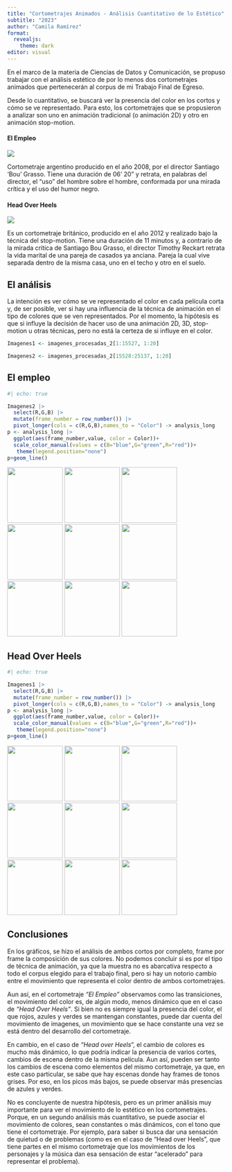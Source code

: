 ```yaml
---
title: "Cortometrajes Animados - Análisis Cuantitativo de lo Estético"
subtitle: "2023"
author: "Camila Ramírez"
format: 
  revealjs: 
    theme: dark
editor: visual
---
```


En el marco de la materia de Ciencias de Datos y Comunicación, se propuso trabajar con el análisis estético de por lo menos dos cortometrajes animados que pertenecerán al corpus de mi Trabajo Final de Egreso.

Desde lo cuantitativo, se buscará ver la presencia del color en los cortos y cómo se ve representado. Para esto, los cortometrajes que se propusieron a analizar son uno en animación tradicional (o animación 2D) y otro en animación stop-motion.

#### **El Empleo**

![](images/image_001900.jpg){fig-align="center"}

Cortometraje argentino producido en el año 2008, por el director Santiago 'Bou' Grasso. Tiene una duración de 06' 20" y retrata, en palabras del director, el "uso" del hombre sobre el hombre, conformada por una mirada crítica y el uso del humor negro.

#### **Head Over Heels**

![](images/image_000215.jpg){fig-align="center"}

Es un cortometraje británico, producido en el año 2012 y realizado bajo la técnica del stop-motion. Tiene una duración de 11 minutos y, a contrario de la mirada crítica de Santiago Bou Grasso, el director Timothy Reckart retrata la vida marital de una pareja de casados ya anciana. Pareja la cual vive separada dentro de la misma casa, uno en el techo y otro en el suelo.

## El análisis

La intención es ver cómo se ve representado el color en cada película corta y, de ser posible, ver si hay una influencia de la técnica de animación en el tipo de colores que se ven representados. Por el momento, la hipótesis es que si influye la decisión de hacer uso de una animación 2D, 3D, stop-motion u otras técnicas, pero no está la certeza de si influye en el color.

```r

Imagenes1 <- imagenes_procesadas_2[1:15527, 1:20]

Imagenes2 <- imagenes_procesadas_2[15528:25137, 1:20]
```

## El empleo

```r
#| echo: true

Imagenes2 |> 
  select(R,G,B) |> 
  mutate(frame_number = row_number()) |>
  pivot_longer(cols = c(R,G,B),names_to = "Color") -> analysis_long
p <- analysis_long |> 
  ggplot(aes(frame_number,value, color = Color))+
  scale_color_manual(values = c(B="blue",G="green",R="red"))+
   theme(legend.position="none")
p+geom_line()
```

![](Videos/ElEmpleo-Frames/image_004291.jpg){width="128"} ![](Videos/ElEmpleo-Frames/image_004292.jpg){width="128"} ![](Videos/ElEmpleo-Frames/image_004293.jpg){width="128"} ![](Videos/ElEmpleo-Frames/image_004294.jpg){width="128"} ![](Videos/ElEmpleo-Frames/image_004295.jpg){width="128"} ![](Videos/ElEmpleo-Frames/image_004296.jpg){width="128"} ![](Videos/ElEmpleo-Frames/image_004297.jpg){width="128"} ![](Videos/ElEmpleo-Frames/image_004298.jpg){width="128"} ![](Videos/ElEmpleo-Frames/image_004299.jpg){width="128"}

## Head Over Heels

```r
#| echo: true

Imagenes1 |> 
  select(R,G,B) |> 
  mutate(frame_number = row_number()) |>
  pivot_longer(cols = c(R,G,B),names_to = "Color") -> analysis_long
p <- analysis_long |> 
  ggplot(aes(frame_number,value, color = Color))+
  scale_color_manual(values = c(B="blue",G="green",R="red"))+
   theme(legend.position="none")
p+geom_line()
```

![](Videos/HH-Frames/image_001681.jpg){width="128"} ![](Videos/HH-Frames/image_001682.jpg){width="128"} ![](Videos/HH-Frames/image_001683.jpg){width="128"} ![](Videos/HH-Frames/image_001684.jpg){width="128"} ![](Videos/HH-Frames/image_001685.jpg){width="128"} ![](Videos/HH-Frames/image_001686.jpg){width="128"} ![](Videos/HH-Frames/image_001687.jpg){width="128"} ![](Videos/HH-Frames/image_001688.jpg){width="128"} ![](Videos/HH-Frames/image_001689.jpg){width="128"}

## Conclusiones

En los gráficos, se hizo el análisis de ambos cortos por completo, frame por frame la composición de sus colores. No podemos concluir si es por el tipo de técnica de animación, ya que la muestra no es abarcativa respecto a todo el corpus elegido para el trabajo final, pero si hay un notorio cambio entre el movimiento que representa el color dentro de ambos cortometrajes.

Aun así, en el cortometraje *"El Empleo"* observamos como las transiciones, el movimiento del color es, de algún modo, menos dinámico que en el caso de *"Head Over Heels"*. Si bien no es siempre igual la presencia del color, el que rojos, azules y verdes se mantengan constantes, puede dar cuenta del movimiento de imagenes, un movimiento que se hace constante una vez se está dentro del desarrollo del cortometraje.

En cambio, en el caso de *"Head over Heels*", el cambio de colores es mucho más dinámico, lo que podría indicar la presencia de varios cortes, cambios de escena dentro de la misma película. Aun así, pueden ser tanto los cambios de escena como elementos del mismo cortometraje, ya que, en este caso particular, se sabe que hay escenas donde hay frames de tonos grises. Por eso, en los picos más bajos, se puede observar más presencias de azules y verdes.

No es concluyente de nuestra hipótesis, pero es un primer análisis muy importante para ver el movimiento de lo estético en los cortometrajes. Porque, en un segundo análisis más cuantitativo, se puede asociar el movimiento de colores, sean constantes o más dinámicos, con el tono que tiene el cortometraje. Por ejemplo, para saber si busca dar una sensación de quietud o de problemas (como es en el caso de "Head over Heels", que tiene partes en el mismo cortometraje que los movimientos de los personajes y la música dan esa sensación de estar "acelerado" para representar el problema).
